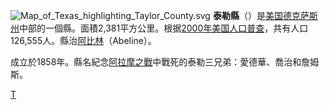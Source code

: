 {{noteTA
|G1=Country
|G2=USState
|G3=Unit
|1=zh-cn:阿拉莫;zh-tw:阿拉摩
|2=zh-cn:阿比林;zh-tw:亞伯林
}}
{{Otheruses|泰勒縣|subject=美國德克薩斯州的一個縣|other=同名的縣}}
[[File:Map_of_Texas_highlighting_Taylor_County.svg|right]]
'''泰勒縣'''（{{lang-en|Taylor County}}）是[[美国|美国]][[德克萨斯州|德克萨斯州]]中部的一個縣。面積2,381平方公里。根据[[2000年美国人口普查|2000年美国人口普查]]，共有人口126,555人。縣治[[阿比林_(得克萨斯州)|阿比林]]（Abeline）。

成立於1858年。縣名紀念[[阿拉摩之戰|阿拉摩之戰]]中戰死的泰勒三兄弟：愛德華、喬治和詹姆斯。
{{texas-stub}}
{{Texas}}

[[Category:得克萨斯州行政区划|T]]
